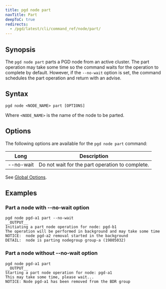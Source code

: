 ```yaml
---
title: pgd node part
navTitle: Part
deepToC: true
redirects:
  - /pgd/latest/cli/command_ref/node/part/
---
```


## Synopsis

The `pgd node part` parts a PGD node from an active cluster. The part operation may take some time so the command waits for the operation to complete by default. However, if the `--no-wait` option is set, the command schedules the part operation and return with an advise.

## Syntax
```plaintext
pgd node <NODE_NAME> part [OPTIONS]
```

Where `<NODE_NAME>` is the name of the node to be parted.

## Options

The following options are available for the `pgd node part` command:

| Long       | Description                                    |
|------------|------------------------------------------------|
| --no-wait | Do not wait for the part operation to complete. |

See [Global Options](/pgd/latest/reference/cli/command_ref/#global-options).

## Examples

### Part a node with --no-wait option

```shell
pgd node pgd-a1 part --no-wait
__OUTPUT__
Initiating a part node operation for node: pgd-b1
The operation will be performed in background and may take some time
NOTICE:  node pgd-a2 removal started in the background
DETAIL:  node is parting nodegroup group-a (19805032)

```

### Part a node without --no-wait option
```shell
pgd node pgd-a1 part
__OUTPUT__
Starting a part node operation for node: pgd-a1
This may take some time, please wait...
NOTICE: Node pgd-a1 has been removed from the BDR group
```
